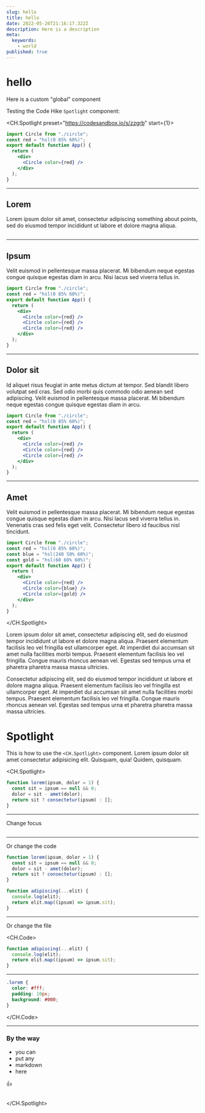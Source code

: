 ```yaml
---
slug: hello
title: hello
date: 2022-05-26T21:16:17.322Z
description: Here is a description
meta:
  keywords:
    - world
published: true
---
```


# hello

Here is a custom "global" component

<CustomComponent />

Testing the Code Hike `Spotlight` component:

<CH.Spotlight preset="https://codesandbox.io/s/zzgrb" start={1}>

```jsx app.js
import Circle from "./circle";
const red = "hsl(0 85% 60%)";
export default function App() {
  return (
    <div>
      <Circle color={red} />
    </div>
  );
}
```

---

## Lorem

Lorem ipsum dolor sit amet, consectetur adipiscing something about points, sed do eiusmod tempor incididunt ut labore et dolore magna aliqua.

```jsx app.js

```

---

## Ipsum

Velit euismod in pellentesque massa placerat. Mi bibendum neque egestas congue quisque egestas diam in arcu. Nisi lacus sed viverra tellus in.

```jsx app.js focus=5:9
import Circle from "./circle";
const red = "hsl(0 85% 60%)";
export default function App() {
  return (
    <div>
      <Circle color={red} />
      <Circle color={red} />
      <Circle color={red} />
    </div>
  );
}
```

---

## Dolor sit

Id aliquet risus feugiat in ante metus dictum at tempor. Sed blandit libero volutpat sed cras. Sed odio morbi quis commodo odio aenean sed adipiscing. Velit euismod in pellentesque massa placerat. Mi bibendum neque egestas congue quisque egestas diam in arcu.

```jsx app.js focus=2,6:8
import Circle from "./circle";
const red = "hsl(0 85% 60%)";
export default function App() {
  return (
    <div>
      <Circle color={red} />
      <Circle color={red} />
      <Circle color={red} />
    </div>
  );
}
```

---

## Amet

Velit euismod in pellentesque massa placerat. Mi bibendum neque egestas congue quisque egestas diam in arcu. Nisi lacus sed viverra tellus in. Venenatis cras sed felis eget velit. Consectetur libero id faucibus nisl tincidunt.

```jsx app.js focus=8:10
import Circle from "./circle";
const red = "hsl(0 85% 60%)";
const blue = "hsl(240 50% 60%)";
const gold = "hsl(60 60% 60%)";
export default function App() {
  return (
    <div>
      <Circle color={red} />
      <Circle color={blue} />
      <Circle color={gold} />
    </div>
  );
}
```

</CH.Spotlight>

Lorem ipsum dolor sit amet, consectetur adipiscing elit, sed do eiusmod tempor incididunt ut labore et dolore magna aliqua. Praesent elementum facilisis leo vel fringilla est ullamcorper eget. At imperdiet dui accumsan sit amet nulla facilities morbi tempus. Praesent elementum facilisis leo vel fringilla. Congue mauris rhoncus aenean vel. Egestas sed tempus urna et pharetra pharetra massa massa ultricies.

Consectetur adipiscing elit, sed do eiusmod tempor incididunt ut labore et dolore magna aliqua. Praesent elementum facilisis leo vel fringilla est ullamcorper eget. At imperdiet dui accumsan sit amet nulla facilities morbi tempus. Praesent elementum facilisis leo vel fringilla. Congue mauris rhoncus aenean vel. Egestas sed tempus urna et pharetra pharetra massa massa ultricies.

# Spotlight

This is how to use the `<CH.Spotlight>` component. Lorem ipsum dolor sit amet consectetur adipisicing elit. Quisquam, quia! Quidem, quisquam.

<CH.Spotlight>

```js app.js
function lorem(ipsum, dolor = 1) {
  const sit = ipsum == null && 0;
  dolor = sit - amet(dolor);
  return sit ? consectetur(ipsum) : [];
}
```

---

Change focus

```js app.js focus=2:4

```

---

Or change the code

```js app.js focus=6:10
function lorem(ipsum, dolor = 1) {
  const sit = ipsum == null && 0;
  dolor = sit - amet(dolor);
  return sit ? consectetur(ipsum) : [];
}

function adipiscing(...elit) {
  console.log(elit);
  return elit.map((ipsum) => ipsum.sit);
}
```

---

Or change the file

<CH.Code>

```js app.js focus=1:4
function adipiscing(...elit) {
  console.log(elit);
  return elit.map((ipsum) => ipsum.sit);
}
```

---

```css styles.css
.lorem {
  color: #fff;
  padding: 10px;
  background: #000;
}
```

</CH.Code>

---

### By the way

- you can
- put any
- markdown
- here

👍

```js app.js

```

</CH.Spotlight>
